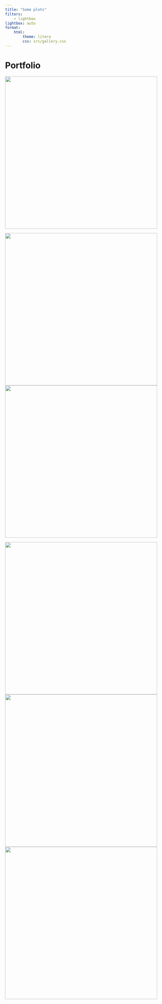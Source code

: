 ```yaml
---
title: "Some plots"
filters:
    - lightbox
lightbox: auto
format:
    html:
        theme: litera
        css: src/gallery.css
---
```


# Portfolio

::: gallery

![](src/images/800x1200.jpeg){width=500 style="column-span: none;" group="my-gallery"}

![](src/images/900x1100.jpeg){width=500 style="column-span: none;" group="my-gallery"}
![](src/images/1000x1000.jpeg){width=500 style="column-span: none;" group="my-gallery"}

![](src/images/1100x900.jpeg){width=500 style="column-span: none;" group="my-gallery"}
![](src/images/1200x800.jpeg){width=500 style="column-span: none;" group="my-gallery"}
![](src/images/800x1200.jpeg){width=500 style="column-span: none;" group="my-gallery"}

:::